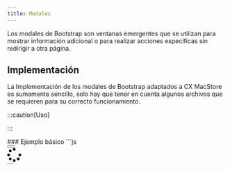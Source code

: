 ```yaml
---
title: Modales
---
```




<BootstrapJQuery />

Los modales de Bootstrap son ventanas emergentes que se utilizan para mostrar información adicional o para realizar acciones específicas sin redirigir a otra página.

## Implementación

La Implementación de los modales de Bootstrap adaptados a CX MacStore es sumamente sencillo, solo hay que tener en cuenta
algunos archivos que se requieren para su correcto funcionamiento.

:::caution[Uso]

:::

<div class="card-exe-code modals">
    ### Ejemplo básico
    <Card title="En caso de éxito este es estupendo." icon="approve-check-circle">
            <SimpleModal />
            ```js
            <div class="modal modal-render-lp" id="myModal" tabindex="-1" aria-labelledby="exampleModalLabel" aria-hidden="true">
                <div class="modal-dialog modal-dialog-top  modal-lg modal-lg-lp">
                    <div class="close-container">
                        <button type="button" id="closebotton-lp"
                                class="close boton"
                                data-dismiss="modal"
                                aria-label="Close">
                            <svg viewBox="0 0 16 16" xmlns="http://www.w3.org/2000/svg">
                                <path d="M2.61681 2.61684C2.73501 2.49863 2.87855 2.43953 3.04741 2.43953C3.21628 2.43953 3.3577 2.49652 3.47169 2.6105L7.75243 6.89124L12.0268 2.61683C12.1408 2.50285 12.2801 2.44375 12.4448 2.43953C12.6136 2.43953 12.7572 2.49863 12.8754 2.61684C12.9936 2.73504 13.0527 2.87858 13.0527 3.04744C13.0527 3.21631 12.9957 3.35773 12.8817 3.47172L8.60731 7.74612L12.8754 12.0142C12.9936 12.1324 13.0527 12.2759 13.0527 12.4448C13.0527 12.6137 12.9936 12.7572 12.8754 12.8754C12.7572 12.9936 12.6136 13.0527 12.4448 13.0527C12.2801 13.0485 12.1387 12.9873 12.0205 12.8691L7.75243 8.601L3.47169 12.8817C3.3577 12.9957 3.21628 13.0527 3.04741 13.0527C2.87855 13.0527 2.73501 12.9936 2.61681 12.8754C2.4986 12.7572 2.4395 12.6137 2.4395 12.4448C2.44372 12.2802 2.50282 12.1408 2.61681 12.0269L6.89755 7.74612L2.61681 3.46538C2.50282 3.3514 2.44372 3.21209 2.4395 3.04744C2.4395 2.87858 2.4986 2.73504 2.61681 2.61684Z"></path>
                            </svg>
                        </button>
                    </div>
                    <div class="modal-content modal-landings-content">
                        <div class="modal-lp-container hidden">
                            <div class="modal-header modal-header-landing">
                            </div>
                            <div class="modal-body pb-3" id="modal-body-lp">
                                <div class="cont-lp">
                                </div>
                            </div>
                        </div>
                        <div class="checkout-loader" id="sppinercargalp">
                            <div class="loader-text">
                                <div class="spinner-container">
                                    <svg class="fa-spin" width="32" height="32" xmlns="http://www.w3.org/2000/svg" viewBox="0 0 512 512"><path d="M304 48a48 48 0 1 0 -96 0 48 48 0 1 0 96 0zm0 416a48 48 0 1 0 -96 0 48 48 0 1 0 96 0zM48 304a48 48 0 1 0 0-96 48 48 0 1 0 0 96zm464-48a48 48 0 1 0 -96 0 48 48 0 1 0 96 0zM142.9 437A48 48 0 1 0 75 369.1 48 48 0 1 0 142.9 437zm0-294.2A48 48 0 1 0 75 75a48 48 0 1 0 67.9 67.9zM369.1 437A48 48 0 1 0 437 369.1 48 48 0 1 0 369.1 437z"></path></svg>
                                </div>
                            </div>
                        </div>
                    </div>
                </div>
            </div>
            ```
    </Card>
</div>